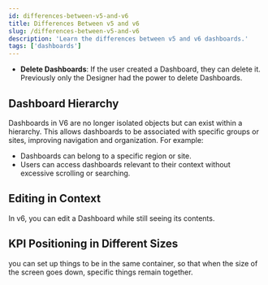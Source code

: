 ```yaml
---
id: differences-between-v5-and-v6
title: Differences Between v5 and v6
slug: /differences-between-v5-and-v6
description: 'Learn the differences between v5 and v6 dashboards.'
tags: ['dashboards']
---
```


- **Delete Dashboards**: If the user created a Dashboard, they can delete it. Previously only the Designer had the power to delete Dashboards.

## Dashboard Hierarchy

Dashboards in V6 are no longer isolated objects but can exist within a hierarchy. This allows dashboards to be associated with specific groups or sites, improving navigation and organization. For example:

- Dashboards can belong to a specific region or site.
- Users can access dashboards relevant to their context without excessive scrolling or searching.

## Editing in Context

In v6, you can edit a Dashboard while still seeing its contents.

## KPI Positioning in Different Sizes

you can set up things to be in the same container, so that when the size of the screen goes down, specific things remain together.
